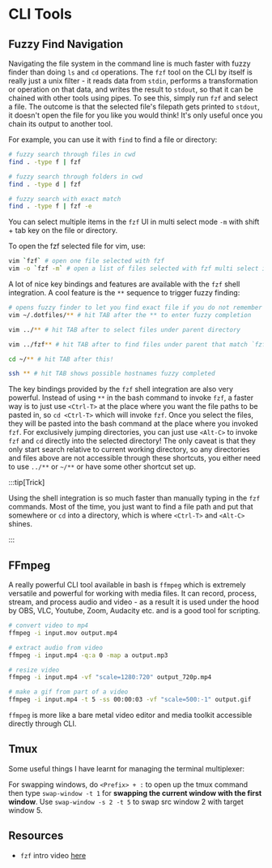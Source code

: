 
# CLI Tools

## Fuzzy Find Navigation

Navigating the file system in the command line is much faster with fuzzy finder than doing `ls` and `cd` operations. The `fzf` tool on the CLI by itself is really just a <BlueHighlight>unix filter</BlueHighlight> - it reads data from `stdin`, performs a transformation or operation on that data, and writes the result to `stdout`, so that it can be chained with other tools using pipes. To see this, simply run `fzf` and select a file. The outcome is that the selected file's filepath gets printed to `stdout`, it doesn't open the file for you like you would think! It's only useful once you chain its output to another tool.

For example, you can use it with `find` to find a file or directory:

```bash
# fuzzy search through files in cwd
find . -type f | fzf

# fuzzy search through folders in cwd
find . -type d | fzf

# fuzzy search with exact match
find . -type f | fzf -e
```

You can select multiple items in the `fzf` UI in multi select mode `-m` with shift + tab key on the file or directory.

To open the fzf selected file for vim, use:
```bash
vim `fzf` # open one file selected with fzf
vim -o `fzf -m` # open a list of files selected with fzf multi select in horizontal split windows
```

A lot of nice key bindings and features are available with the `fzf` shell integration. A cool feature is the `**` sequence to trigger fuzzy finding:
```bash
# opens fuzzy finder to let you find exact file if you do not remember the name!
vim ~/.dotfiles/** # hit TAB after the ** to enter fuzzy completion

vim ../** # hit TAB after to select files under parent directory

vim ../fzf** # hit TAB after to find files under parent that match `fzf`

cd ~/** # hit TAB after this!

ssh ** # hit TAB shows possible hostnames fuzzy completed
```

The key bindings provided by the `fzf` shell integration are also very powerful. Instead of using `**` in the bash command to invoke `fzf`, a faster way is to just use `<Ctrl-T>` at the place where you want the file paths to be pasted in, so `cd <Ctrl-T>` which will invoke `fzf`. Once you select the files, they will be pasted into the bash command at the place where you invoked `fzf`. For exclusively jumping directories, you can just use `<Alt-C>` to invoke `fzf` and `cd` directly into the selected directory! The only caveat is that they only start search relative to current working directory, so any directories and files above are not accessible through these shortcuts, you either need to use `../**` or `~/**` or have some other shortcut set up.

:::tip[Trick]

Using the shell integration is so much faster than manually typing in the `fzf` commands. Most of the time, you just want to find a file path and put that somewhere or `cd` into a directory, which is where `<Ctrl-T>` and `<Alt-C>` shines.

:::

## FFmpeg

A really powerful CLI tool available in bash is `ffmpeg` which is extremely versatile and powerful for working with media files. It can record, process, stream, and process audio and video - as a result it is used under the hood by OBS, VLC, Youtube, Zoom, Audacity etc. and is a good tool for scripting.

```bash
# convert video to mp4
ffmpeg -i input.mov output.mp4

# extract audio from video
ffmpeg -i input.mp4 -q:a 0 -map a output.mp3

# resize video
ffmpeg -i input.mp4 -vf "scale=1280:720" output_720p.mp4

# make a gif from part of a video
ffmpeg -i input.mp4 -t 5 -ss 00:00:03 -vf "scale=500:-1" output.gif
```

`ffmpeg` is more like a bare metal video editor and media toolkit accessible directly through CLI.

## Tmux

Some useful things I have learnt for managing the terminal multiplexer:

For swapping windows, do `<Prefix> + :` to open up the tmux command then type `swap-window -t 1` for **swapping the current window with the first window**. Use `swap-window -s 2 -t 5` to swap src window 2 with target window 5.

## Resources

- `fzf` intro video [here](https://www.youtube.com/watch?v=qgG5Jhi_Els&ab_channel=AlexeySamoshkin)
